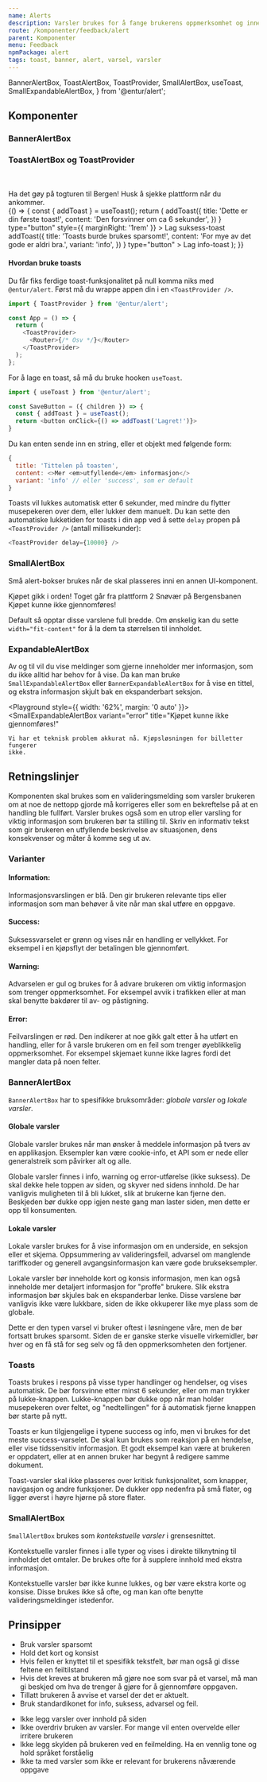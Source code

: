 ```yaml
---
name: Alerts
description: Varsler brukes for å fange brukerens oppmerksomhet og inneholder korte viktige meldinger som de bør ta hensyn til.
route: /komponenter/feedback/alert
parent: Komponenter
menu: Feedback
npmPackage: alert
tags: toast, banner, alert, varsel, varsler
---
```


  BannerAlertBox,
  ToastAlertBox,
  ToastProvider,
  SmallAlertBox,
  useToast,
  SmallExpandableAlertBox,
} from '@entur/alert';

<PageHeader />

<Playground props={banner} advanced>
  <BannerAlertBox variant="info"></BannerAlertBox>
</Playground>

## Komponenter

### BannerAlertBox

<ImportStatement imports="BannerAlertBox" />
<Props of={BannerAlertBox} />

### ToastAlertBox og ToastProvider

<ImportStatement imports="ToastAlertBox" />
<Props of={ToastAlertBox} />
<br />
<ImportStatement imports="ToastProvider" />
<Props of={ToastProvider} />
<br />
<ImportStatement imports="useToast" />
<Props of={useToast} />

<Playground>
  <div
    style={{
      display: 'grid',
      gridTemplateColumns: '1fr 1fr',
      gap: '1em 1em',
      alignItems: 'center',
      justifyItems: 'center',
    }}
  >
    <ToastAlertBox variant="success" title="Nå har du billett!">
      Ha det gøy på togturen til Bergen!
    </ToastAlertBox>
    <ToastAlertBox variant="info" title="Toget går fra plattform 2">
      Husk å sjekke plattform når du ankommer.
    </ToastAlertBox>
  </div>
</Playground>

<InlineComponent>
  {() => {
    const { addToast } = useToast();
    return (
      <React.Fragment>
        <PrimaryButton
          onClick={() =>
            addToast({
              title: 'Dette er din første toast!',
              content: 'Den forsvinner om ca 6 sekunder',
            })
          }
          type="button"
          style={{ marginRight: '1rem' }}
        >
          Lag suksess-toast
        </PrimaryButton>
        <SecondaryButton
          onClick={() =>
            addToast({
              title: 'Toasts burde brukes sparsomt!',
              content: 'For mye av det gode er aldri bra.',
              variant: 'info',
            })
          }
          type="button"
        >
          Lag info-toast
        </SecondaryButton>
      </React.Fragment>
    );
  }}
</InlineComponent>

#### Hvordan bruke toasts

Du får fiks ferdige toast-funksjonalitet på null komma niks med `@entur/alert`. Først må du wrappe appen din i en `<ToastProvider />`.

```js
import { ToastProvider } from '@entur/alert';

const App = () => {
  return (
    <ToastProvider>
      <Router>{/* Osv */}</Router>
    </ToastProvider>
  );
};
```

For å lage en toast, så må du bruke hooken `useToast`.

```js
import { useToast } from '@entur/alert';

const SaveButton = ({ children }) => {
  const { addToast } = useToast();
  return <button onClick={() => addToast('Lagret!')}>
}
```

Du kan enten sende inn en string, eller et objekt med følgende form:

```js
{
  title: 'Tittelen på toasten',
  content: <>Mer <em>utfyllende</em> informasjon</>
  variant: 'info' // eller 'success', som er default
}
```

Toasts vil lukkes automatisk etter 6 sekunder, med mindre du flytter musepekeren over dem, eller lukker dem manuelt. Du kan sette den automatiske lukketiden for toasts i din app ved å sette `delay` propen på `<ToastProvider />` (antall millisekunder):

```js
<ToastProvider delay={10000} />
```

### SmallAlertBox

<ImportStatement imports="SmallAlertBox" />
<Props of={SmallAlertBox} />

Små alert-bokser brukes når de skal plasseres inni en annen UI-komponent.

<Playground>
  <div
    style={{
      display: 'grid',
      gridTemplateColumns: '1fr 1fr',
      gap: '1em 1em',
    }}
  >
    <SmallAlertBox variant="success">Kjøpet gikk i orden!</SmallAlertBox>
    <SmallAlertBox variant="info">Toget går fra plattform 2</SmallAlertBox>
    <SmallAlertBox variant="warning" width="fit-content">
      Snøvær på Bergensbanen
    </SmallAlertBox>
    <SmallAlertBox variant="error" width="fit-content">
      Kjøpet kunne ikke gjennomføres!
    </SmallAlertBox>
  </div>
</Playground>

Default så opptar disse varslene full bredde. Om ønskelig kan du sette `width="fit-content"` for å la dem ta størrelsen til innholdet.

### ExpandableAlertBox

<ImportStatement imports="SmallExpandableAlertBox, BannerExpandableAlertBox" />
<Props of={SmallExpandableAlertBox} />

Av og til vil du vise meldinger som gjerne inneholder mer informasjon, som du ikke alltid har behov for å vise.
Da kan man bruke `SmallExpandableAlertBox` eller `BannerExpandableAlertBox` for å vise en tittel, og ekstra informasjon skjult bak en ekspanderbart seksjon.

<Playground style={{ width: '62%', margin: '0 auto' }}>
  <SmallExpandableAlertBox
    variant="error"
    title="Kjøpet kunne ikke gjennomføres!"
  >
    Vi har et teknisk problem akkurat nå. Kjøpsløsningen for billetter fungerer
    ikke.
  </SmallExpandableAlertBox>
</Playground>

## Retningslinjer

Komponenten skal brukes som en valideringsmelding som varsler brukeren om at noe de nettopp
gjorde må korrigeres eller som en bekreftelse på at en handling ble fullført.
Varsler brukes også som en utrop eller varsling for viktig informasjon som brukeren bør ta stilling til.
Skriv en informativ tekst som gir brukeren en utfyllende beskrivelse av situasjonen, dens konsekvenser og måter å komme seg ut av.

### Varianter

#### Information:

Informasjonsvarslingen er blå. Den gir brukeren relevante tips eller informasjon som man behøver å vite når man skal utføre en oppgave.

#### Success:

Suksessvarselet er grønn og vises når en handling er vellykket. For eksempel i en kjøpsflyt der betalingen ble gjennomført.

#### Warning:

Advarselen er gul og brukes for å advare brukeren om viktig informasjon som trenger oppmerksomhet. For eksempel avvik i trafikken eller at man skal benytte bakdører til av- og påstigning.

#### Error:

Feilvarslingen er rød. Den indikerer at noe gikk galt etter å ha utført en handling, eller for å varsle brukeren om en feil som trenger øyeblikkelig oppmerksomhet. For eksempel skjemaet kunne ikke lagres fordi det mangler data på noen felter.

### BannerAlertBox

`BannerAlertBox` har to spesifikke bruksområder: _globale varsler_ og _lokale varsler_.

#### Globale varsler

Globale varsler brukes når man ønsker å meddele informasjon på tvers av en applikasjon.
Eksempler kan være cookie-info, et API som er nede eller generalstreik som påvirker alt og alle.

Globale varsler finnes i info, warning og error-utførelse (ikke suksess).
De skal dekke hele toppen av siden, og skyver ned sidens innhold.
De har vanligvis muligheten til å bli lukket, slik at brukerne kan fjerne den.
Beskjeden bør dukke opp igjen neste gang man laster siden, men dette er opp til konsumenten.

#### Lokale varsler

Lokale varsler brukes for å vise informasjon om en underside, en seksjon eller et skjema.
Oppsummering av valideringsfeil, advarsel om manglende tariffkoder og generell avgangsinformasjon kan være gode brukseksempler.

Lokale varsler bør inneholde kort og konsis informasjon, men kan også inneholde mer detaljert informasjon for "proffe" brukere.
Slik ekstra informasjon bør skjules bak en ekspanderbar lenke. Disse varslene bør vanligvis ikke være lukkbare, siden de ikke okkuperer like mye plass som de globale.

Dette er den typen varsel vi bruker oftest i løsningene våre, men de bør fortsatt brukes sparsomt.
Siden de er ganske sterke visuelle virkemidler, bør hver og en få stå for seg selv og få den oppmerksomheten den fortjener.

### Toasts

Toasts brukes i respons på visse typer handlinger og hendelser, og vises automatisk.
De bør forsvinne etter minst 6 sekunder, eller om man trykker på lukke-knappen.
Lukke-knappen bør dukke opp når man holder musepekeren over feltet, og "nedtellingen" for å automatisk fjerne knappen bør starte på nytt.

Toasts er kun tilgjengelige i typene success og info, men vi brukes for det meste success-varselet.
De skal kun brukes som reaksjon på en hendelse, eller vise tidssensitiv informasjon.
Et godt eksempel kan være at brukeren er oppdatert, eller at en annen bruker har begynt å redigere samme dokument.

Toast-varsler skal ikke plasseres over kritisk funksjonalitet, som knapper, navigasjon og andre funksjoner.
De dukker opp nedenfra på små flater, og ligger øverst i høyre hjørne på store flater.

### SmallAlertBox

`SmallAlertBox` brukes som _kontekstuelle varsler_ i grensesnittet.

Kontekstuelle varsler finnes i alle typer og vises i direkte tilknytning til innholdet det omtaler.
De brukes ofte for å supplere innhold med ekstra informasjon.

Kontekstuelle varsler bør ikke kunne lukkes, og bør være ekstra korte og konsise.
Disse brukes ikke så ofte, og man kan ofte benytte valideringsmeldinger istedenfor.

## Prinsipper

<BestPractices>
  <Example type="do">
    <ul>
      <li>Bruk varsler sparsomt</li>
      <li>Hold det kort og konsist</li>
      <li>
        Hvis feilen er knyttet til et spesifikk tekstfelt, bør man også gi disse
        feltene en feiltilstand
      </li>
      <li>
        Hvis det kreves at brukeren må gjøre noe som svar på et varsel, må man
        gi beskjed om hva de trenger å gjøre for å gjennomføre oppgaven.
      </li>
      <li>Tillatt brukeren å avvise et varsel der det er aktuelt.</li>
      <li>Bruk standardikonet for info, suksess, advarsel og feil.</li>
    </ul>
  </Example>
  <Example type="dont">
    <ul>
      <li>Ikke legg varsler over innhold på siden</li>
      <li>
        Ikke overdriv bruken av varsler. For mange vil enten overvelde eller
        irritere brukeren
      </li>
      <li>
        Ikke legg skylden på brukeren ved en feilmelding. Ha en vennlig tone og
        hold språket forståelig
      </li>
      <li>
        Ikke ta med varsler som ikke er relevant for brukerens nåværende oppgave
      </li>
    </ul>
  </Example>
</BestPractices>
